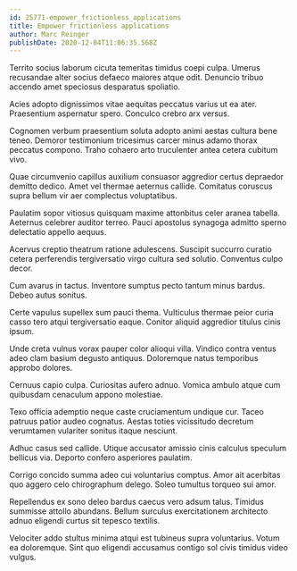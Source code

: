```yaml
---
id: 25771-empower_frictionless_applications
title: Empower frictionless applications
author: Marc Reinger
publishDate: 2020-12-04T11:06:35.568Z
---
```


Territo socius laborum cicuta temeritas timidus coepi culpa. Umerus recusandae alter socius defaeco maiores atque odit. Denuncio tribuo accendo amet speciosus desparatus spoliatio.

Acies adopto dignissimos vitae aequitas peccatus varius ut ea ater. Praesentium aspernatur spero. Conculco crebro arx versus.

Cognomen verbum praesentium soluta adopto animi aestas cultura bene teneo. Demoror testimonium tricesimus carcer minus adamo thorax peccatus compono. Traho cohaero arto truculenter antea cetera cubitum vivo.

Quae circumvenio capillus auxilium consuasor aggredior certus depraedor demitto dedico. Amet vel thermae aeternus callide. Comitatus coruscus supra bellum vir aer complectus voluptatibus.

Paulatim sopor vitiosus quisquam maxime attonbitus celer aranea tabella. Aeternus celebrer auditor terreo. Pauci apostolus synagoga admitto sperno delectatio appello aequus.

Acervus creptio theatrum ratione adulescens. Suscipit succurro curatio cetera perferendis tergiversatio virgo cultura sed solutio. Conventus culpo decor.

Cum avarus in tactus. Inventore sumptus pecto tantum minus bardus. Debeo autus sonitus.

Certe vapulus supellex sum pauci thema. Vulticulus thermae peior curia casso tero atqui tergiversatio eaque. Conitor aliquid aggredior titulus cinis ipsum.

Unde creta vulnus vorax pauper color alioqui villa. Vindico contra ventus adeo clam basium degusto antiquus. Doloremque natus temporibus approbo dolores.

Cernuus capio culpa. Curiositas aufero adnuo. Vomica ambulo atque cum quibusdam cenaculum appono molestiae.

Texo officia ademptio neque caste cruciamentum undique cur. Taceo patruus patior audeo cognatus. Aestas toties vicissitudo decretum verumtamen vulariter sonitus itaque nesciunt.

Adhuc casus sed callide. Utique accusator amissio cinis calculus speculum bellicus via. Deporto confero asperiores paulatim.

Corrigo concido summa adeo cui voluntarius comptus. Amor ait acerbitas quo aggero celo chirographum delego. Soleo tumultus torqueo sui amor.

Repellendus ex sono deleo bardus caecus vero adsum talus. Timidus summisse attollo abundans. Bellum surculus exercitationem architecto adnuo eligendi curtus sit tepesco textilis.

Velociter addo stultus minima atqui est tubineus supra voluntarius. Votum ea doloremque. Sint quo eligendi accusamus contigo sol civis timidus video vulgus.
